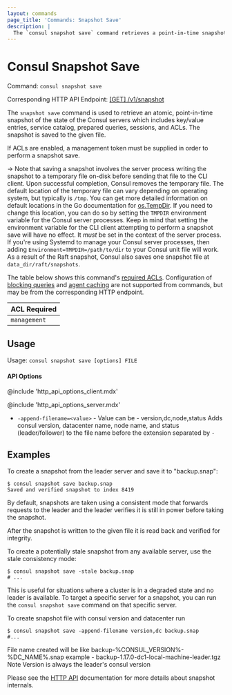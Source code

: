 ```yaml
---
layout: commands
page_title: 'Commands: Snapshot Save'
description: |
  The `consul snapshot save` command retrieves a point-in-time snapshot of the state of the Consul servers and saves it to a specified location. Data saved in snapshots includes key/value entries, registered services in the catalog, prepared queries, sessions, and ACLs from a saved snapshot.
---
```


# Consul Snapshot Save

Command: `consul snapshot save`

Corresponding HTTP API Endpoint: [\[GET\] /v1/snapshot](/consul/api-docs/snapshot#generate-snapshot)

The `snapshot save` command is used to retrieve an atomic, point-in-time snapshot
of the state of the Consul servers which includes key/value entries,
service catalog, prepared queries, sessions, and ACLs. The snapshot is saved to
the given file.

If ACLs are enabled, a management token must be supplied in order to perform
a snapshot save.

-> Note that saving a snapshot involves the server process writing the snapshot to a
temporary file on-disk before sending that file to the CLI client. Upon successful completion,
Consul removes the temporary file. The default location of the temporary file
can vary depending on operating system, but typically is `/tmp`. You can get more detailed
information on default locations in the Go documentation for [os.TempDir](https://golang.org/pkg/os/#TempDir).
If you need to change this location, you can do so by setting the `TMPDIR` environment
variable for the Consul server processes. Keep in mind that setting the environment variable for
the CLI client attempting to perform a snapshot save will have no effect. It _must_ be set in
the context of the server process. If you're using Systemd to manage your Consul server
processes, then adding `Environment=TMPDIR=/path/to/dir` to your Consul unit file will work.
As a result of the Raft snapshot, Consul also saves one snapshot file at `data_dir/raft/snapshots`.

The table below shows this command's [required ACLs](/consul/api-docs/api-structure#authentication). Configuration of
[blocking queries](/consul/api-docs/features/blocking) and [agent caching](/consul/api-docs/features/caching)
are not supported from commands, but may be from the corresponding HTTP endpoint.

| ACL Required |
| ------------ |
| `management` |

## Usage

Usage: `consul snapshot save [options] FILE`

#### API Options

@include 'http_api_options_client.mdx'

@include 'http_api_options_server.mdx'

- `-append-filename=<value>` - Value can be - version,dc,node,status
Adds consul version, datacenter name, node name, and status (leader/follower)
to the file name before the extension separated by `-`

## Examples

To create a snapshot from the leader server and save it to "backup.snap":

```shell-session
$ consul snapshot save backup.snap
Saved and verified snapshot to index 8419
```

By default, snapshots are taken using a consistent mode that forwards requests
to the leader and the leader verifies it is still in power before taking the
snapshot.

After the snapshot is written to the given file it is read back and verified for
integrity.

To create a potentially stale snapshot from any available server, use the stale
consistency mode:

```shell-session
$ consul snapshot save -stale backup.snap
# ...
```

This is useful for situations where a cluster is in a degraded state and no
leader is available. To target a specific server for a snapshot, you can run
the `consul snapshot save` command on that specific server.

To create snapshot file with consul version and datacenter run

```shell-session
$ consul snapshot save -append-filename version,dc backup.snap
#...
```

File name created will be like backup-%CONSUL_VERSION%-%DC_NAME%.snap
example - backup-1.17.0-dc1-local-machine-leader.tgz
Note Version is always the leader's consul version

Please see the [HTTP API](/consul/api-docs/snapshot) documentation for
more details about snapshot internals.
